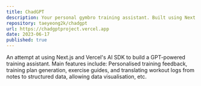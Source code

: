 ```yaml
---
title: ChadGPT
description: Your personal gymbro training assistant. Built using Next.js and Vercel's AI SDK.
repository: taeyeong2k/chadgpt
url: https://chadgptproject.vercel.app
date: 2023-06-17
published: true
---
```


An attempt at using Next.js and Vercel's AI SDK to build a GPT-powered training assistant. Main features include:
Personalised training feedback, training plan generation, exercise guides, and translating workout logs from notes to structured data, allowing data visualisation, etc.
